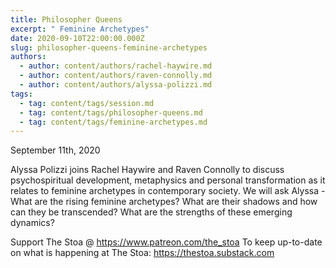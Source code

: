 ```yaml
---
title: Philosopher Queens
excerpt: " Feminine Archetypes"
date: 2020-09-10T22:00:00.000Z
slug: philosopher-queens-feminine-archetypes
authors:
  - author: content/authors/rachel-haywire.md
  - author: content/authors/raven-connolly.md
  - author: content/authors/alyssa-polizzi.md
tags:
  - tag: content/tags/session.md
  - tag: content/tags/philosopher-queens.md
  - tag: content/tags/feminine-archetypes.md
---
```


September 11th, 2020

Alyssa Polizzi joins Rachel Haywire and Raven Connolly to discuss psychospiritual development, metaphysics and personal transformation as it relates to feminine archetypes in contemporary society. We will ask Alyssa - What are the rising feminine archetypes? What are their shadows and how can they be transcended? What are the strengths of these emerging dynamics?

Support The Stoa @ https://www.patreon.com/the_stoa
To keep up-to-date on what is happening at The Stoa: https://thestoa.substack.com
